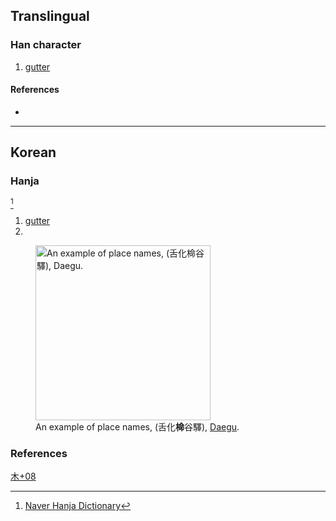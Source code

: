 {{character info}}
==Translingual==

===Han character===
{{Han char|rn=75|rad=木|as=08|sn=12|four=|canj=DOML|ids=⿰木命}}

# [[gutter]]

====References====
* {{Han ref|kx=0537.131|dkj=|dj=0924.150|hdz=21235.031|uh=6927|ud=26919|bh=|bd=}}

----

==Korean==

===Hanja===
{{ko-hanja|hangeul=[[명]]|eumhun=|rv=myeong|mr=myŏng|y=myeng}}<ref>[http://hanja.naver.com/search?query=%E6%A4%A7 Naver Hanja Dictionary]</ref>

# [[gutter]]
# {{rfdef|ko|sort=木08}}

[[File:설화명곡역 폴사인 2.jpg|thumb|280px|An example of place names, {{w|Seolhwa–Myeonggok station}}(舌化'''椧'''谷驛), [[Daegu]].]]

[[Category:Korean-only CJKV Characters|木+08]]

===References===
<references/>